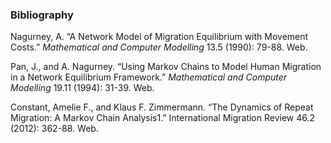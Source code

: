 ### Bibliography

Nagurney, A. "A Network Model of Migration Equilibrium with Movement Costs." <i>Mathematical and Computer Modelling</i> 13.5 (1990): 79-88. Web.

Pan, J., and A. Nagurney. "Using Markov Chains to Model Human Migration in a Network Equilibrium Framework." <i>Mathematical and Computer Modelling</i> 19.11 (1994): 31-39. Web.

Constant, Amelie F., and Klaus F. Zimmermann. "The Dynamics of Repeat Migration: A Markov Chain Analysis1." International Migration Review 46.2 (2012): 362-88. Web.
